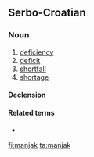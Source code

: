 ==Serbo-Croatian==

===Noun===
{{sh-noun|g=m|head=mánjak|r|мањак|ма́њак}}

# [[deficiency]]
# [[deficit]]
# [[shortfall]]
# [[shortage]]

====Declension====
{{sh-decl-noun
|manjak|manjci
|mánjak|mȃnjākā
|manjku|manjcima
|manjak|manjke
|manjku|manjci
|manjku|manjcima
|manjkom|manjcima
}}

====Related terms====
* {{l|sh|mal|mȃl}}

[[fi:manjak]]
[[ta:manjak]]